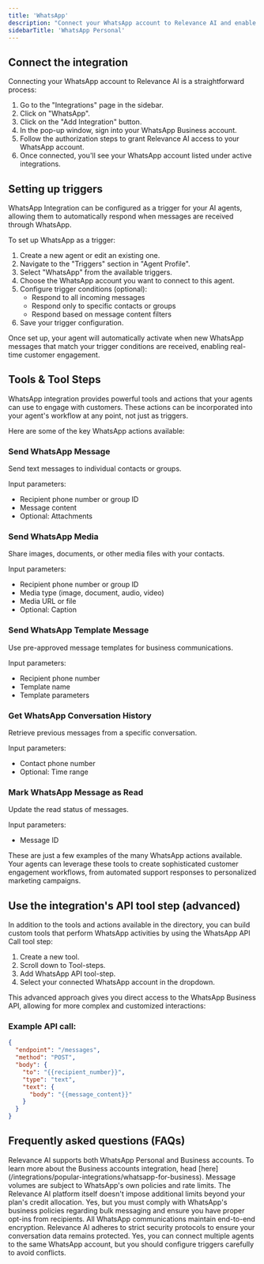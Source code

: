```yaml
---
title: 'WhatsApp'
description: "Connect your WhatsApp account to Relevance AI and enable your agents to communicate directly with customers through one of the world's most popular messaging platforms."
sidebarTitle: 'WhatsApp Personal'
---
```


## Connect the integration

Connecting your WhatsApp account to Relevance AI is a straightforward process:

1. Go to the "Integrations" page in the sidebar.
2. Click on "WhatsApp".
3. Click on the "Add Integration" button.
4. In the pop-up window, sign into your WhatsApp Business account.
5. Follow the authorization steps to grant Relevance AI access to your WhatsApp account.
6. Once connected, you'll see your WhatsApp account listed under active integrations.

## Setting up triggers

WhatsApp Integration can be configured as a trigger for your AI agents, allowing them to automatically respond when messages are received through WhatsApp.

To set up WhatsApp as a trigger:

1. Create a new agent or edit an existing one.
2. Navigate to the "Triggers" section in "Agent Profile".
3. Select "WhatsApp" from the available triggers.
4. Choose the WhatsApp account you want to connect to this agent.
5. Configure trigger conditions (optional):
   - Respond to all incoming messages
   - Respond only to specific contacts or groups
   - Respond based on message content filters
6. Save your trigger configuration.

Once set up, your agent will automatically activate when new WhatsApp messages that match your trigger conditions are received, enabling real-time customer engagement.

## Tools & Tool Steps

WhatsApp integration provides powerful tools and actions that your agents can use to engage with customers. These actions can be incorporated into your agent's workflow at any point, not just as triggers.

Here are some of the key WhatsApp actions available:

### Send WhatsApp Message
Send text messages to individual contacts or groups.

Input parameters:
- Recipient phone number or group ID
- Message content
- Optional: Attachments

### Send WhatsApp Media

Share images, documents, or other media files with your contacts.

Input parameters:
- Recipient phone number or group ID
- Media type (image, document, audio, video)
- Media URL or file
- Optional: Caption

### Send WhatsApp Template Message
Use pre-approved message templates for business communications.

Input parameters:
- Recipient phone number
- Template name
- Template parameters

### Get WhatsApp Conversation History
Retrieve previous messages from a specific conversation.

Input parameters:
- Contact phone number
- Optional: Time range

### Mark WhatsApp Message as Read
Update the read status of messages.

Input parameters:
- Message ID

These are just a few examples of the many WhatsApp actions available. Your agents can leverage these tools to create sophisticated customer engagement workflows, from automated support responses to personalized marketing campaigns.

## Use the integration's API tool step (advanced)

In addition to the tools and actions available in the directory, you can build custom tools that perform WhatsApp activities by using the WhatsApp API Call tool step:

1. Create a new tool.
2. Scroll down to Tool-steps.
3. Add WhatsApp API tool-step.
4. Select your connected WhatsApp account in the dropdown.

This advanced approach gives you direct access to the WhatsApp Business API, allowing for more complex and customized interactions:

### Example API call:
```json
{
  "endpoint": "/messages",
  "method": "POST",
  "body": {
    "to": "{{recipient_number}}",
    "type": "text",
    "text": {
      "body": "{{message_content}}"
    }
  }
}
```

## Frequently asked questions (FAQs)

<AccordionGroup>
  <Accordion title="What types of WhatsApp accounts are supported?">Relevance AI supports both WhatsApp Personal and Business accounts. To learn more about the Business accounts integration, head [here](/integrations/popular-integrations/whatsapp-for-business).</Accordion>
  <Accordion title="Are there message volume limitations?">Message volumes are subject to WhatsApp's own policies and rate limits. The Relevance AI platform itself doesn't impose additional limits beyond your plan's credit allocation.</Accordion>
  <Accordion title="Can I use WhatsApp for bulk messaging?">Yes, but you must comply with WhatsApp's business policies regarding bulk messaging and ensure you have proper opt-ins from recipients.</Accordion>
  <Accordion title="How secure are WhatsApp conversations through Relevance AI?">All WhatsApp communications maintain end-to-end encryption. Relevance AI adheres to strict security protocols to ensure your conversation data remains protected.</Accordion>
  <Accordion title="Can multiple agents use the same WhatsApp account?">Yes, you can connect multiple agents to the same WhatsApp account, but you should configure triggers carefully to avoid conflicts.</Accordion>
</AccordionGroup>